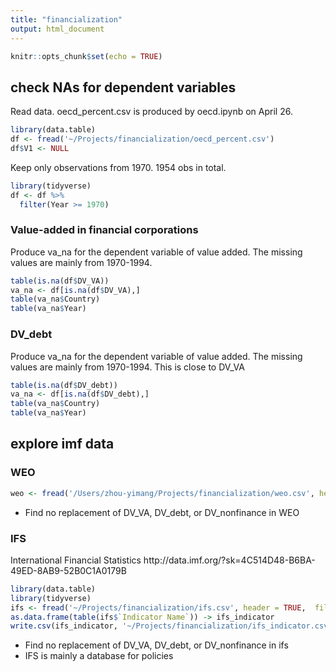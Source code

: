 ```yaml
---
title: "financialization"
output: html_document
---
```


```r
knitr::opts_chunk$set(echo = TRUE)
```

## check NAs for dependent variables

Read data. 
oecd_percent.csv is produced by oecd.ipynb on April 26.

```r
library(data.table)
df <- fread('~/Projects/financialization/oecd_percent.csv')
df$V1 <- NULL
```

Keep only observations from 1970.
1954 obs in total.
```r
library(tidyverse)
df <- df %>%
  filter(Year >= 1970)
```

### Value-added in financial corporations
Produce va_na for the dependent variable of value added. 
The missing values are mainly from 1970-1994.
```r
table(is.na(df$DV_VA))
va_na <- df[is.na(df$DV_VA),]
table(va_na$Country)
table(va_na$Year)
```

### DV_debt
Produce va_na for the dependent variable of value added. 
The missing values are mainly from 1970-1994. This is close to DV_VA
```r
table(is.na(df$DV_debt))
va_na <- df[is.na(df$DV_debt),]
table(va_na$Country)
table(va_na$Year)
```

## explore imf data

### WEO
```r
weo <- fread('/Users/zhou-yimang/Projects/financialization/weo.csv', header = TRUE)
```
- Find no replacement of DV_VA, DV_debt, or DV_nonfinance in WEO

### IFS
International Financial Statistics
http://data.imf.org/?sk=4C514D48-B6BA-49ED-8AB9-52B0C1A0179B
```R
library(data.table)
library(tidyverse)
ifs <- fread('~/Projects/financialization/ifs.csv', header = TRUE,  fill=TRUE)
as.data.frame(table(ifs$`Indicator Name`)) -> ifs_indicator
write.csv(ifs_indicator, '~/Projects/financialization/ifs_indicator.csv')
```
- Find no replacement of DV_VA, DV_debt, or DV_nonfinance in ifs
- IFS is mainly a database for policies

